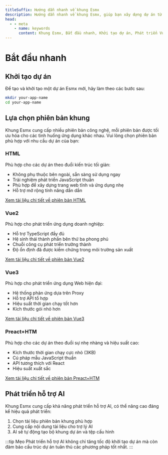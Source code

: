 ```yaml
---
titleSuffix: Hướng dẫn nhanh về khung Esmx
description: Hướng dẫn nhanh về khung Esmx, giúp bạn xây dựng dự án từ đầu, bao gồm khởi tạo dự án, lựa chọn phiên bản khung và phát triển hỗ trợ AI.
head:
  - - meta
    - name: keywords
      content: Khung Esmx, Bắt đầu nhanh, Khởi tạo dự án, Phát triển Vue, Phát triển HTML, Hỗ trợ AI
---
```


# Bắt đầu nhanh

## Khởi tạo dự án

Để tạo và khởi tạo một dự án Esmx mới, hãy làm theo các bước sau:

```bash
mkdir your-app-name
cd your-app-name
```

## Lựa chọn phiên bản khung

Khung Esmx cung cấp nhiều phiên bản công nghệ, mỗi phiên bản được tối ưu hóa cho các tình huống ứng dụng khác nhau. Vui lòng chọn phiên bản phù hợp với nhu cầu dự án của bạn:

### HTML

Phù hợp cho các dự án theo đuổi kiến trúc tối giản:

- Không phụ thuộc bên ngoài, sẵn sàng sử dụng ngay
- Trải nghiệm phát triển JavaScript thuần
- Phù hợp để xây dựng trang web tĩnh và ứng dụng nhẹ
- Hỗ trợ mở rộng tính năng dần dần

[Xem tài liệu chi tiết về phiên bản HTML](../frameworks/html.md)

### Vue2

Phù hợp cho phát triển ứng dụng doanh nghiệp:

- Hỗ trợ TypeScript đầy đủ
- Hệ sinh thái thành phần bên thứ ba phong phú
- Chuỗi công cụ phát triển trưởng thành
- Độ ổn định đã được kiểm chứng trong môi trường sản xuất

[Xem tài liệu chi tiết về phiên bản Vue2](../frameworks/vue2.md)

### Vue3

Phù hợp cho phát triển ứng dụng Web hiện đại:

- Hệ thống phản ứng dựa trên Proxy
- Hỗ trợ API tổ hợp
- Hiệu suất thời gian chạy tốt hơn
- Kích thước gói nhỏ hơn

[Xem tài liệu chi tiết về phiên bản Vue3](../frameworks/vue3.md)

### Preact+HTM

Phù hợp cho các dự án theo đuổi sự nhẹ nhàng và hiệu suất cao:

- Kích thước thời gian chạy cực nhỏ (3KB)
- Cú pháp mẫu JavaScript thuần
- API tương thích với React
- Hiệu suất xuất sắc

[Xem tài liệu chi tiết về phiên bản Preact+HTM](../frameworks/preact-htm.md)

## Phát triển hỗ trợ AI

Khung Esmx cung cấp khả năng phát triển hỗ trợ AI, có thể nâng cao đáng kể hiệu quả phát triển:

1. Chọn tài liệu phiên bản khung phù hợp
2. Cung cấp nội dung tài liệu cho trợ lý AI
3. AI sẽ tự động tạo bộ khung dự án và tệp cấu hình

:::tip Mẹo
Phát triển hỗ trợ AI không chỉ tăng tốc độ khởi tạo dự án mà còn đảm bảo cấu trúc dự án tuân thủ các phương pháp tốt nhất.
:::